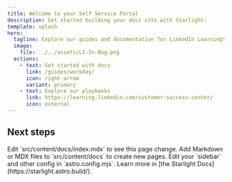 ```yaml
---
title: Welcome to your Self Service Portal
description: Get started building your docs site with Starlight.
template: splash
hero:
  tagline: Explore our guides and documentation for LinkedIn Learning!
  image:
    file: ../../assets/LI-In-Bug.png
  actions:
    - text: Get started with docs
      link: /guides/workday/
      icon: right-arrow
      variant: primary
    - text: Explore our playbooks
      link: https://learning.linkedin.com/customer-success-center/
      icon: external
---
```



## Next steps

<CardGrid stagger>
	<Card title="Update content" icon="pencil">
		Edit `src/content/docs/index.mdx` to see this page change.
	</Card>
	<Card title="Add new content" icon="add-document">
		Add Markdown or MDX files to `src/content/docs` to create new pages.
	</Card>
	<Card title="Configure your site" icon="setting">
		Edit your `sidebar` and other config in `astro.config.mjs`.
	</Card>
	<Card title="Read the docs" icon="open-book">
		Learn more in [the Starlight Docs](https://starlight.astro.build/).
	</Card>
</CardGrid>
